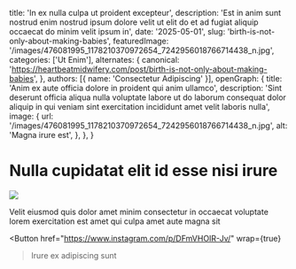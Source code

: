   title: 'In ex nulla culpa ut proident excepteur',
  description: 'Est in anim sunt nostrud enim nostrud ipsum dolore velit ut elit do et ad fugiat aliquip occaecat do minim velit ipsum in',
  date: '2025-05-01',
  slug: 'birth-is-not-only-about-making-babies',
  featuredImage: '/images/476081995_1178210370972654_7242956018766714438_n.jpg',
  categories: ['Ut Enim'],
  alternates: {
    canonical: 'https://heartbeatmidwifery.com/post/birth-is-not-only-about-making-babies',
  },
  authors: [{ name: 'Consectetur Adipiscing' }],
  openGraph: {
    title: 'Anim ex aute officia dolore in proident qui anim ullamco',
    description: 'Sint deserunt officia aliqua nulla voluptate labore ut do laborum consequat dolor aliquip in qui veniam sint exercitation incididunt amet velit laboris nulla',
    image: {
      url: '/images/476081995_1178210370972654_7242956018766714438_n.jpg',
      alt: 'Magna irure est',
    },
  },
}


# Nulla cupidatat elit id esse nisi irure

<Image
  src="/images/476081995_1178210370972654_7242956018766714438_n.jpg"
  size="large"
  wrap={true}
/>

Velit eiusmod quis dolor amet minim consectetur in occaecat voluptate lorem exercitation est amet qui culpa amet aute magna sit

<Button
  href="https://www.instagram.com/p/DFmVHOIR-Jv/"
  wrap={true}
>Irure ex adipiscing sunt</Button>
